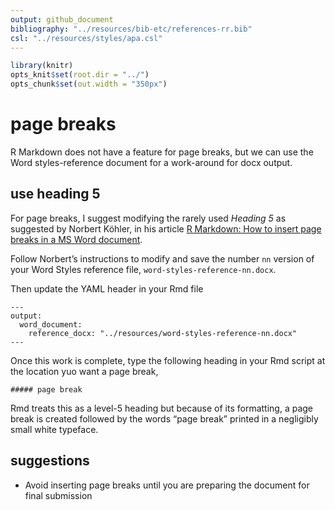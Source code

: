 ```yaml
---
output: github_document
bibliography: "../resources/bib-etc/references-rr.bib"
csl: "../resources/styles/apa.csl"
---
```


```r
library(knitr)
opts_knit$set(root.dir = "../")
opts_chunk$set(out.width = "350px")
```


# page breaks

R Markdown does not have a feature for page breaks, but we can use the Word styles-reference document for a work-around for docx output. 


## use heading 5

For page breaks, I suggest modifying the rarely used *Heading 5* as suggested by Norbert Köhler, in his article [R Markdown: How to insert page breaks in a MS Word document](http://datascienceplus.com/r-markdown-how-to-insert-page-breaks-in-a-ms-word-document/). 

Follow Norbert's instructions to modify and save the number `nn` version of your Word Styles reference file, `word-styles-reference-nn.docx`.  

Then update the YAML header in your Rmd file 

```
---
output:
  word_document:
    reference_docx: "../resources/word-styles-reference-nn.docx"
---
```

Once this work is complete, type the following heading in your Rmd script at the location yuo want a page break, 

```
##### page break
```

Rmd treats this as a level-5 heading but because of its formatting, a page break is created followed by the words "page break" printed in a negligibly small white typeface. 




## suggestions

- Avoid inserting page breaks until you are preparing the document for final submission 




